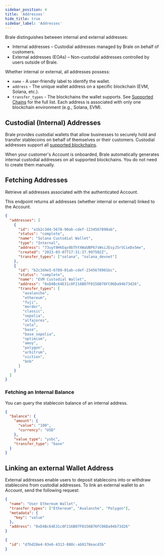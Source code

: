 ```yaml
---
sidebar_position: 4
title: 'Addresses'
hide_title: true
sidebar_label: 'Addresses'
---
```


<Intro
  heading="Addresses"
  subheading="Addresses are on-chain wallet addresses that can send and receive stablecoins."
/>

Brale distinguishes between internal and external addresses:

- Internal addresses – Custodial addresses managed by Brale on behalf of customers.
- External addresses (EOAs) – Non-custodial addresses controlled by users outside of Brale.

Whether internal or external, all addresses possess:

- `name` - A user-friendly label to identify the wallet.
- `address` - The unique wallet address on a specific blockchain (EVM, Solana, etc.).
- `transfer_types` - The blockchains the wallet supports. See [Supported Chains](/docs/coverage/stablecoins-and-blockchains) for the full list. Each address is associated with only one blockchain environment (e.g., Solana, EVM).

## Custodial (Internal) Addresses

Brale provides custodial wallets that allow businesses to securely hold and transfer stablecoins on behalf of themselves or their customers. Custodial addresses support all [supported blockchains](/docs/coverage/stablecoins-and-blockchains).

When your customer's Account is onboarded, Brale automatically generates internal custodial addresses on all supported blockchains. You do not need to create them manually.

## Fetching Addresses

Retrieve all addresses associated with the authenticated Account.

This endpoint returns all addresses (whether internal or external) linked to the Account.

<HTTPMethod method="GET" endpoint="https://api.brale.xyz/accounts/account_id/addresses" />

```json title="Response" showLineNumbers
{
  "addresses": [
    {
      "id": "a1b2c3d4-5678-90ab-cdef-1234567890ab",
      "status": "complete",
      "name": "Solana Custodial Wallet",
      "type": "Internal",
      "address": "73uyt9HkEqx9bThYXWaUBP67sWsiJEsyJ5rSCieDx5me",
      "created": "2023-03-07T17:31:37.997502Z",
      "transfer_types": ["solana", "solana_devnet"]
    },
    {
      "id": "b2c3d4e5-6789-01ab-cdef-2345678901bc",
      "status": "complete",
      "name": "EVM Custodial Wallet",
      "address": "0xD4Bc64E31c8F216B07F0156B76FC06Da94b73d26",
      "transfer_types": [
        "avalanche",
        "ethereum",
        "fuji",
        "mordor",
        "classic",
        "sepolia",
        "alfajores",
        "celo",
        "base",
        "base_sepolia",
        "optimism",
        "amoy",
        "polygon",
        "arbitrum",
        "viction",
        "bnb"
      ]
    }
  ]
}
```

### Fetching an Internal Balance

You can query the stablecoin balance of an internal address.

<HTTPMethod
  method="GET"
  endpoint="https://api.brale.xyz/accounts/account_id/addresses/address_id/balances?transfer_type=chain&value_type=token"
/>

```json title="Response" showLineNumbers
{
  "balance": {
    "amount": {
      "value": "100",
      "currency": "USD"
    },
    "value_type": "ysbc",
    "transfer_type": "base"
  }
}
```

## Linking an external Wallet Address

External addresses enable users to deposit stablecoins into or withdraw stablecoins from custodial addresses. To link an external wallet to an Account, send the following request:

<HTTPMethod method="POST" endpoint="https://api.brale.xyz/accounts/account_id/addresses/external" />

```json title="Request" showLineNumbers
{
  "name": "User Ethereum Wallet",
  "transfer_types": ["Ethereum", "Avalanche", "Polygon"],
  "metadata": {
    "key": "value"
  },
  "address": "0xD4Bc64E31c8F216B07F0156B76FC06Da94b73d26"
}
```

```json title="Response" showLineNumbers
{
  "id": "d7bd28e4-93e6-4313-880c-ab9178eacd3b"
}
```
